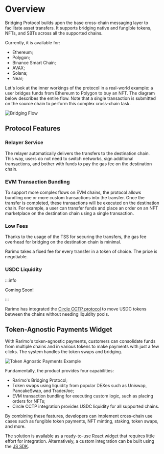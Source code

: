 ---
---

# Overview

Bridging Protocol builds upon the base cross-chain messaging layer to facilitate asset transfers. It supports bridging native and fungible tokens, NFTs, and SBTs across all the supported chains.

Currently, it is available for:

- Ethereum;
- Polygon;
- Binance Smart Chain;
- AVAX;
- Solana;
- Near;

Let's look at the inner workings of the protocol in a real-world example: a user bridges funds from Ethereum to Polygon to buy an NFT. The diagram below describes the entire flow. Note that a single transaction is submitted on the source chain to perform this complex cross-chain task.

![Bridging Flow](/img/bridging-flow.png)

## Protocol Features

### Relayer Service

The relayer automatically delivers the transfers to the destination chain. This way, users do not need to switch networks, sign additional transactions, and bother with funds to pay the gas fee on the destination chain.

### EVM Transaction Bundling

To support more complex flows on EVM chains, the protocol allows bundling one or more custom transactions into the transfer. Once the transfer is completed, these transactions will be executed on the destination chain. For example, a user can transfer funds and place an order on an NFT marketplace on the destination chain using a single transaction.

### Low Fees

Thanks to the usage of the TSS for securing the transfers, the gas fee overhead for bridging on the destination chain is minimal.

<!-- TODO: add figures -->

Rarimo takes a fixed fee for every transfer in a token of choice. The price is negotiable.

### USDC Liquidity

:::info

Coming Soon!

:::

Rarimo has integrated the [Circle CCTP protocol](https://www.circle.com/en/cross-chain-transfer-protocol) to move USDC tokens between the chains without needing liquidity pools.

## Token-Agnostic Payments Widget

With Rarimo's token-agnostic payments, customers can consolidate funds from multiple chains and in various tokens to make payments with just a few clicks. The system handles the token swaps and bridging.

![Token Agnostic Payments Example](/img/token-agnostic-receipt.png)

Fundamentally, the product provides four capabilities:

- Rarimo's Bridging Protocol;
- Token swaps using liquidity from popular DEXes such as Uniswap, PancakeSwap, and TraderJoe;
- EVM transaction bundling for executing custom logic, such as placing orders for NFTs;
- Circle CCTP integration provides USDC liquidity for all supported chains.

By combining these features, developers can implement cross-chain use cases such as fungible token payments, NFT minting, staking, token swaps, and more.

The solution is available as a ready-to-use [React widget](/products/bridging-protocol/api-reference#@rarimo/react-nft-checkout) that requires little effort for integration. Alternatively, a custom integration can be built using the [JS SDK](/products/bridging-protocol/api-reference#@rarimo/nft-checkout).
